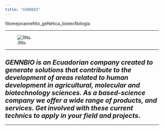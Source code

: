 ```yaml
---
title: "GENNBIO"
---
```


fitomejoramieNto_geNética_biotecNología

___

![*3Ns.*](C:\Users\Dell\Desktop\GENNBIO.github.io\GENNBIO web_NN.png)

___

## ***GENNBIO is an Ecuadorian company created to generate solutions that contribute to the development of areas related to human development in agricultural, molecular and biotechnology sciences. As a based-science company we offer a wide range of products, and services. Get involved with these current technics to apply in your field and projects***.

___





